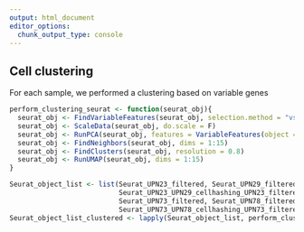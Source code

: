 ```yaml
---
output: html_document
editor_options: 
  chunk_output_type: console
---
```


## Cell clustering

For each sample, we performed a clustering based on variable genes

```r
perform_clustering_seurat <- function(seurat_obj){
  seurat_obj <- FindVariableFeatures(seurat_obj, selection.method = "vst", nfeatures = 2000)
  seurat_obj <- ScaleData(seurat_obj, do.scale = F)
  seurat_obj <- RunPCA(seurat_obj, features = VariableFeatures(object = seurat_obj))
  seurat_obj <- FindNeighbors(seurat_obj, dims = 1:15)
  seurat_obj <- FindClusters(seurat_obj, resolution = 0.8)
  seurat_obj <- RunUMAP(seurat_obj, dims = 1:15)
}
```

```r
Seurat_object_list <- list(Seurat_UPN23_filtered, Seurat_UPN29_filtered, 
                           Seurat_UPN23_UPN29_cellhashing_UPN23_filtered, Seurat_UPN23_UPN29_cellhashing_UPN29_filtered,
                           Seurat_UPN73_filtered, Seurat_UPN78_filtered,
                           Seurat_UPN73_UPN78_cellhashing_UPN73_filtered, Seurat_UPN73_UPN78_cellhashing_UPN78_filtered)
Seurat_object_list_clustered <- lapply(Seurat_object_list, perform_clustering_seurat)
```